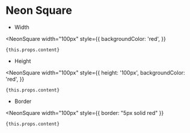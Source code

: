 
# Neon Square

- Width

<NeonSquare
    width="100px"
    style={{
        backgroundColor: 'red',
    }}
>
    {this.props.content}
</NeonSquare>

- Height

<NeonSquare
    width="100px"
    style={{
        height: '100px',
        backgroundColor: 'red',
    }}
>
    {this.props.content}
</NeonSquare>

- Border

<NeonSquare
    width="100px"
    style={{
        border: "5px solid red"
    }}
>
    {this.props.content}
</NeonSquare>
